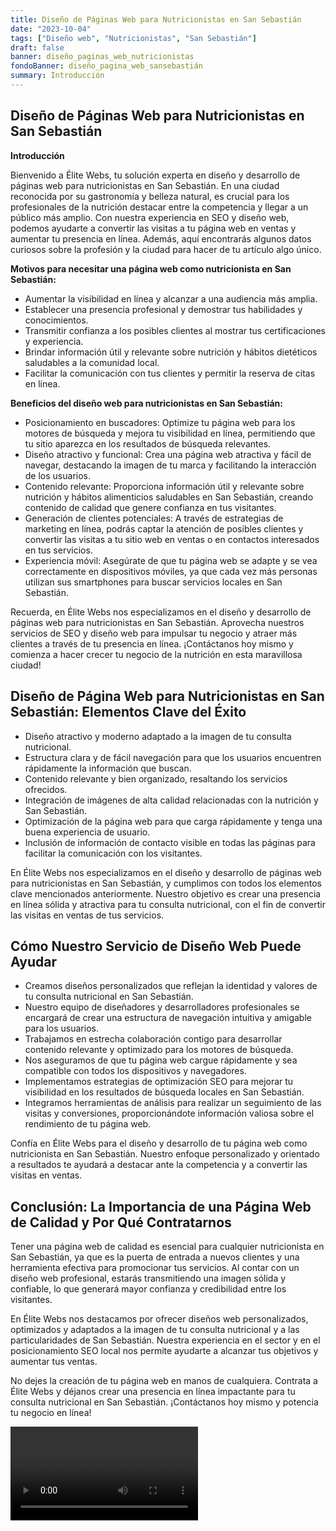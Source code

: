 ```yaml
---
title: Diseño de Páginas Web para Nutricionistas en San Sebastián
date: "2023-10-04"
tags: ["Diseño web", "Nutricionistas", "San Sebastián"]
draft: false
banner: diseño_paginas_web_nutricionistas
fondoBanner: diseño_pagina_web_sansebastián
summary: Introducción
---
```



## Diseño de Páginas Web para Nutricionistas en San Sebastián

**Introducción**

Bienvenido a Élite Webs, tu solución experta en diseño y desarrollo de páginas web para nutricionistas en San Sebastián. En una ciudad reconocida por su gastronomía y belleza natural, es crucial para los profesionales de la nutrición destacar entre la competencia y llegar a un público más amplio. Con nuestra experiencia en SEO y diseño web, podemos ayudarte a convertir las visitas a tu página web en ventas y aumentar tu presencia en línea. Además, aquí encontrarás algunos datos curiosos sobre la profesión y la ciudad para hacer de tu artículo algo único.

**Motivos para necesitar una página web como nutricionista en San Sebastián:**

- Aumentar la visibilidad en línea y alcanzar a una audiencia más amplia.
- Establecer una presencia profesional y demostrar tus habilidades y conocimientos.
- Transmitir confianza a los posibles clientes al mostrar tus certificaciones y experiencia.
- Brindar información útil y relevante sobre nutrición y hábitos dietéticos saludables a la comunidad local.
- Facilitar la comunicación con tus clientes y permitir la reserva de citas en línea.

**Beneficios del diseño web para nutricionistas en San Sebastián:**

- Posicionamiento en buscadores: Optimize tu página web para los motores de búsqueda y mejora tu visibilidad en línea, permitiendo que tu sitio aparezca en los resultados de búsqueda relevantes.
- Diseño atractivo y funcional: Crea una página web atractiva y fácil de navegar, destacando la imagen de tu marca y facilitando la interacción de los usuarios.
- Contenido relevante: Proporciona información útil y relevante sobre nutrición y hábitos alimenticios saludables en San Sebastián, creando contenido de calidad que genere confianza en tus visitantes.
- Generación de clientes potenciales: A través de estrategias de marketing en línea, podrás captar la atención de posibles clientes y convertir las visitas a tu sitio web en ventas o en contactos interesados en tus servicios.
- Experiencia móvil: Asegúrate de que tu página web se adapte y se vea correctamente en dispositivos móviles, ya que cada vez más personas utilizan sus smartphones para buscar servicios locales en San Sebastián.

Recuerda, en Élite Webs nos especializamos en el diseño y desarrollo de páginas web para nutricionistas en San Sebastián. Aprovecha nuestros servicios de SEO y diseño web para impulsar tu negocio y atraer más clientes a través de tu presencia en línea. ¡Contáctanos hoy mismo y comienza a hacer crecer tu negocio de la nutrición en esta maravillosa ciudad!

<GifSeo />

<Cta />

## Diseño de Página Web para Nutricionistas en San Sebastián: Elementos Clave del Éxito

- Diseño atractivo y moderno adaptado a la imagen de tu consulta nutricional.
- Estructura clara y de fácil navegación para que los usuarios encuentren rápidamente la información que buscan.
- Contenido relevante y bien organizado, resaltando los servicios ofrecidos.
- Integración de imágenes de alta calidad relacionadas con la nutrición y San Sebastián.
- Optimización de la página web para que carga rápidamente y tenga una buena experiencia de usuario.
- Inclusión de información de contacto visible en todas las páginas para facilitar la comunicación con los visitantes.

En Élite Webs nos especializamos en el diseño y desarrollo de páginas web para nutricionistas en San Sebastián, y cumplimos con todos los elementos clave mencionados anteriormente. Nuestro objetivo es crear una presencia en línea sólida y atractiva para tu consulta nutricional, con el fin de convertir las visitas en ventas de tus servicios.

## Cómo Nuestro Servicio de Diseño Web Puede Ayudar

- Creamos diseños personalizados que reflejan la identidad y valores de tu consulta nutricional en San Sebastián.
- Nuestro equipo de diseñadores y desarrolladores profesionales se encargará de crear una estructura de navegación intuitiva y amigable para los usuarios.
- Trabajamos en estrecha colaboración contigo para desarrollar contenido relevante y optimizado para los motores de búsqueda.
- Nos aseguramos de que tu página web cargue rápidamente y sea compatible con todos los dispositivos y navegadores.
- Implementamos estrategias de optimización SEO para mejorar tu visibilidad en los resultados de búsqueda locales en San Sebastián.
- Integramos herramientas de análisis para realizar un seguimiento de las visitas y conversiones, proporcionándote información valiosa sobre el rendimiento de tu página web.

Confía en Élite Webs para el diseño y desarrollo de tu página web como nutricionista en San Sebastián. Nuestro enfoque personalizado y orientado a resultados te ayudará a destacar ante la competencia y a convertir las visitas en ventas.

## Conclusión: La Importancia de una Página Web de Calidad y Por Qué Contratarnos

Tener una página web de calidad es esencial para cualquier nutricionista en San Sebastián, ya que es la puerta de entrada a nuevos clientes y una herramienta efectiva para promocionar tus servicios. Al contar con un diseño web profesional, estarás transmitiendo una imagen sólida y confiable, lo que generará mayor confianza y credibilidad entre los visitantes.

En Élite Webs nos destacamos por ofrecer diseños web personalizados, optimizados y adaptados a la imagen de tu consulta nutricional y a las particularidades de San Sebastián. Nuestra experiencia en el sector y en el posicionamiento SEO local nos permite ayudarte a alcanzar tus objetivos y aumentar tus ventas.

No dejes la creación de tu página web en manos de cualquiera. Contrata a Élite Webs y déjanos crear una presencia en línea impactante para tu consulta nutricional en San Sebastián. ¡Contáctanos hoy mismo y potencia tu negocio en línea!

<Video />

<CtaBot job="Nutricionistas" city="San Sebastián" />

<Gmaps query="San Sebastián+españa+maps" />
